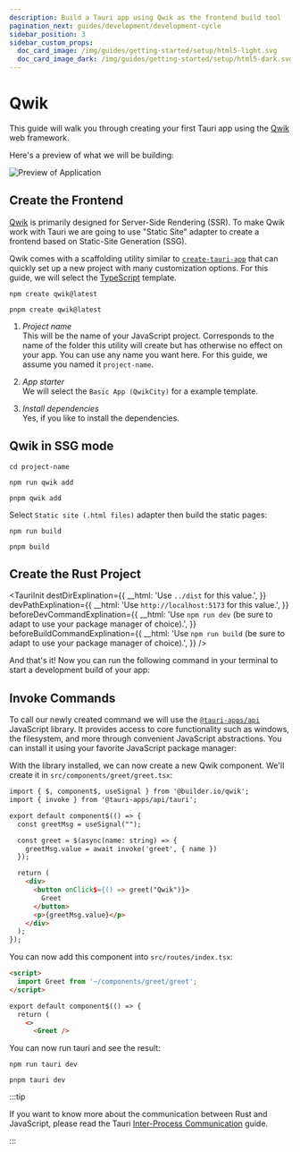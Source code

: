 ```yaml
---
description: Build a Tauri app using Qwik as the frontend build tool
pagination_next: guides/development/development-cycle
sidebar_position: 3
sidebar_custom_props:
  doc_card_image: /img/guides/getting-started/setup/html5-light.svg
  doc_card_image_dark: /img/guides/getting-started/setup/html5-dark.svg
---
```



# Qwik

This guide will walk you through creating your first Tauri app using the [Qwik] web framework.

<Intro />

Here's a preview of what we will be building:

![Preview of Application](/img/guides/getting-started/setup/qwik/result.png)

## Create the Frontend

[Qwik] is primarily designed for Server-Side Rendering (SSR). To make Qwik work with Tauri we are going to use "Static Site" adapter to create a frontend based on Static-Site Generation (SSG).

Qwik comes with a scaffolding utility similar to [`create-tauri-app`] that can quickly set up a new project with many customization options. For this guide, we will select the [TypeScript] template.

<Tabs groupId="package-manager">
  <TabItem value="npm">

```shell
npm create qwik@latest
```

  </TabItem>

  <TabItem value="pnpm">

```shell
pnpm create qwik@latest
```

  </TabItem>
</Tabs>

1. _Project name_  
   This will be the name of your JavaScript project. Corresponds to the name of the folder this utility will create but has otherwise no effect on your app. You can use any name you want here. For this guide, we assume you named it `project-name`.

2. _App starter_  
   We will select the `Basic App (QwikCity)` for a example template.

3. _Install dependencies_  
   Yes, if you like to install the dependencies.

## Qwik in SSG mode

```shell
cd project-name
```

<Tabs groupId="package-manager">
  <TabItem value="npm">

```shell
npm run qwik add
```

  </TabItem>

  <TabItem value="pnpm">

```shell
pnpm qwik add
```

  </TabItem>
</Tabs>

Select `Static site (.html files)` adapter then build the static pages:

<Tabs groupId="package-manager">
  <TabItem value="npm">

```shell
npm run build
```

  </TabItem>

  <TabItem value="pnpm">

```shell
pnpm build
```

  </TabItem>
</Tabs>


## Create the Rust Project

<TauriInit
  destDirExplination={{
    __html: 'Use <code>../dist</code> for this value.',
  }}
  devPathExplination={{
    __html: 'Use <code>http://localhost:5173</code> for this value.',
  }}
  beforeDevCommandExplination={{
    __html: 'Use <code>npm run dev</code> (be sure to adapt to use your package manager of choice).',
  }}
  beforeBuildCommandExplination={{
    __html: 'Use <code>npm run build</code> (be sure to adapt to use your package manager of choice).',
  }}
/>

And that's it! Now you can run the following command in your terminal to start a development build of your app:

<Command name="dev" />

## Invoke Commands

<Commands />

To call our newly created command we will use the [`@tauri-apps/api`] JavaScript library. It provides access to core functionality such as windows, the filesystem, and more through convenient JavaScript abstractions. You can install it using your favorite JavaScript package manager:

<InstallTauriApi />

With the library installed, we can now create a new Qwik component. We'll create it in `src/components/greet/greet.tsx`:

```html title=src/components/greet/greet.tsx
import { $, component$, useSignal } from '@builder.io/qwik';
import { invoke } from '@tauri-apps/api/tauri';

export default component$(() => {
  const greetMsg = useSignal("");

  const greet = $(async(name: string) => {
    greetMsg.value = await invoke('greet', { name })
  });

  return (
    <div>
      <button onClick$={() => greet("Qwik")}>
        Greet
      </button>
      <p>{greetMsg.value}</p>
    </div>
  );
});
```

You can now add this component into `src/routes/index.tsx`:

```html title=src/routes/index.tsx
<script>
  import Greet from '~/components/greet/greet';
</script>

export default component$(() => {
  return (
    <>
      <Greet />
```

You can now run tauri and see the result:

<Tabs groupId="package-manager">
  <TabItem value="npm">

```shell
npm run tauri dev
```

  </TabItem>

  <TabItem value="pnpm">

```shell
pnpm tauri dev
```

  </TabItem>
</Tabs>

:::tip

If you want to know more about the communication between Rust and JavaScript, please read the Tauri [Inter-Process Communication][inter-process-communication] guide.

:::

[cargo]: https://doc.rust-lang.org/cargo/
[inter-process-communication]: ../../../references/architecture/inter-process-communication/readme.md
[prerequisites]: ../prerequisites.md
[qwik]: https://qwik.builder.io
[typescript]: https://www.typescriptlang.org
[`@tauri-apps/api`]: ../../../api/js/
[`create-tauri-app`]: https://github.com/tauri-apps/create-tauri-app
[`withglobaltauri`]: ../../../api/config.md#buildconfig.withglobaltauri
